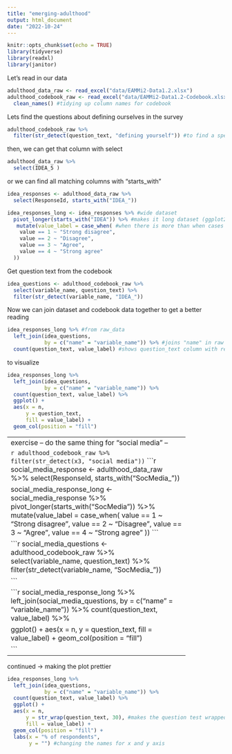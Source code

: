 ```yaml
---
title: "emerging-adulthood"
output: html_document
date: "2022-10-24"
---
```


```r
knitr::opts_chunk$set(echo = TRUE)
library(tidyverse)
library(readxl)
library(janitor)
```

Let's read in our data

```r
adulthood_data_raw <- read_excel("data/EAMMi2-Data1.2.xlsx")
adulthood_codebook_raw <- read_excel("data/EAMMi2-Data1.2-Codebook.xlsx") %>%
  clean_names() #tidying up column names for codebook
```

Lets find the questions about defining ourselves in the survey

```r
adulthood_codebook_raw %>%
  filter(str_detect(question_text, "defining yourself")) #to find a specific question includes "defining yourself"
```
then, we can get that column with select

```r
adulthood_data_raw %>%
  select(IDEA_5	)
```
or we can find all matching columns with "starts_with"

```r
idea_responses <- adulthood_data_raw %>%
  select(ResponseId, starts_with("IDEA_"))

idea_responses_long <- idea_responses %>% #wide dataset
  pivot_longer(starts_with("IDEA")) %>% #makes it long dataset (ggplot2 requires long data)
   mutate(value_label = case_when( #when there is more than when cases to alter
    value == 1 ~ "Strong disagree",
    value == 2 ~ "Disagree",
    value == 3 ~ "Agree",
    value == 4 ~ "Strong agree"
  ))
```

Get question text from the codebook

```r
idea_questions <- adulthood_codebook_raw %>%
  select(variable_name, question_text) %>%
  filter(str_detect(variable_name, "IDEA_"))

```

Now we can join dataset and codebook data together to get a better reading

```r
idea_responses_long %>% #from raw_data
  left_join(idea_questions,
            by = c("name" = "variable_name")) %>% #joins "name" in raw data with "variable_name" in codebook
  count(question_text, value_label) #shows question_text column with relation to value_label column
```
to visualize

```r
idea_responses_long %>% 
  left_join(idea_questions,
            by = c("name" = "variable_name")) %>%
  count(question_text, value_label) %>%
  ggplot() +
  aes(x = n,
      y = question_text,
      fill = value_label) +
  geom_col(position = "fill")
```
----------------------------------------------------------
exercise -- do the same thing for "social media" -- 

```r
adulthood_codebook_raw %>%
  filter(str_detect(x3, "social media")) 
```
```r
social_media_response <- adulthood_data_raw %>%
  select(ResponseId, starts_with("SocMedia_"))

social_media_response_long <- social_media_response %>%
  pivot_longer(starts_with("SocMedia")) %>% 
   mutate(value_label = case_when( 
    value == 1 ~ "Strong disagree",
    value == 2 ~ "Disagree",
    value == 3 ~ "Agree",
    value == 4 ~ "Strong agree"
  ))
```

```r
social_media_questions <- adulthood_codebook_raw %>%
  select(variable_name, question_text) %>%
  filter(str_detect(variable_name, "SocMedia_"))

```

```r
  social_media_response_long %>% 
  left_join(social_media_questions,
            by = c("name" = "variable_name")) %>% 
  count(question_text, value_label) %>%
  
  ggplot() +
  aes(x = n,
      y = question_text,
      fill = value_label) +
  geom_col(position = "fill")

```
----------------------------------------------------------

continued -> making the plot prettier

```r
idea_responses_long %>% 
  left_join(idea_questions,
            by = c("name" = "variable_name")) %>%
  count(question_text, value_label) %>%
  ggplot() +
  aes(x = n,
      y = str_wrap(question_text, 30), #makes the question test wrapped smaller
      fill = value_label) +
  geom_col(position = "fill") +
  labs(x = "% of respondents",
       y = "") #changing the names for x and y axis
```

